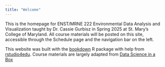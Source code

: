 ```yaml
---
title: "Welcome"
---
```


This is the homepage for ENST/MRNE 222 Environmental Data Analysis and Visualization taught by Dr. Cassie Gurbisz in Spring 2025 at St. Mary's College of Maryland. All course materials will be posted on this site, accessible through the Schedule page and the navigation bar on the left.

This website was built with the [bookdown](https://bookdown.org/yihui/bookdown) R package with help from [rstudio4edu](https://rstudio4edu.github.io/rstudio4edu-book/). Course materials are largely adapted from [Data Science in a Box](https://datasciencebox.org/)
